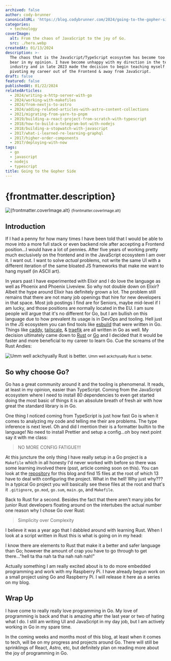 ```yaml
---
archived: false
author: cody-brunner
canonicalURL: 'https://blog.codybrunner.com/2024/going-to-the-gopher-side'
categories:
  - technology
coverImage:
  alt: From the chaos of JavaScript to the joy of Go.
  src: ./hero.webp
createdAt: 01/13/2024
description: >-
  The chaos that is the JavaScript/TypeScript ecosystem has become too much to
  bear in my opinion. I have become unhappy with my direction in the tech
  industry and in late 2023 made the decision to begin teaching myself Go and
  pivoting my career out of the Frontend & away from JavaScript.
draft: false
featured: false
publishedAt: 01/22/2024
relatedArticles:
  - 2024/writing-a-http-server-with-go
  - 2024/working-with-makefiles
  - 2024/from-nextjs-to-astro
  - 2024/adding-related-articles-with-astro-content-collections
  - 2021/migrating-from-yarn-to-pnpm
  - 2019/building-a-react-project-from-scratch-with-typescript
  - 2018/how-to-build-a-telegram-bot-with-nodejs
  - 2018/building-a-stopwatch-with-javascript
  - 2017/what-i-learned-re-learning-graphql
  - 2017/higher-order-components
  - 2017/deploying-with-now
tags:
  - go
  - javascript
  - nodejs
  - typescript
title: Going to the Gopher Side
---
```



# {frontmatter.description}

<div class='flex flex-col items-center gap-2'>
	<Image
		alt={frontmatter.coverImage.alt}
		class='object-cover'
		fetchpriority='high'
		height={400}
		quality={100}
		src={heroImage}
		width={800}
	/>
	<small>{frontmatter.coverImage.alt}</small>
</div>

## Introduction

If I had a penny for how many times I have been told that I would be able to move into a more full stack or even backend role after accepting a Frontend position...I would have a lot of pennies. After five years of working pretty much exclusively on the frontend and in the JavaScript ecosystem I am over it. I want out. I want to solve _actual_ problems, not write the same UI with a different iteration of the same bloated JS frameworks that make me want to hang myself (in ASCII art).

In years past I have experimented with Elixir and I do love the language as well as Phoenix and Phoenix Liveview. So why not double down on Elixir? Albeit the hype around Elixir has definitely grown a lot. The problem still remains that there are not many job openings that hire for new developers in that space. Most job postings I find are for Seniors, maybe mid-level if I am lucky, and those positions are normally located in the EU. I am sure people will argue that it's no different for Go, but I am bullish on this language due to how prevalent its usage is in DevOps and tooling. Hell just in the JS ecosystem you can find tools like [esbuild](https://esbuild.github.io/) that were written in Go. Things like [caddy](https://caddyserver.com/), [tailscale](https://tailscale.com/), & [traefik](https://traefik.io/) are all written in Go as well. My decision ultimately came down to [Rust](https://www.rust-lang.org) or [Go](https://go.dev) and I decided that it would be faster and more beneficial to my career to learn Go. Cue the screams of the Rust Andies:

<div class='flex flex-col items-center gap-2'>
	<Image
	alt='Umm well ackchyually Rust is better.'
	class='object-cover'
	fetchpriority='low'
	height={300}
	quality={100}
	src={image1}
	width={300}
/>
	<small>Umm well ackchyually Rust is better.</small>
</div>

## So why choose Go?

Go has a great community around it and the tooling is phenomenal. It reads, at least in my opinion, easier than TypeScript. Coming from the JavaScript ecosystem where I need to install 80 dependencies to even get started doing the most basic of things it is an absolute breath of fresh air with how great the standard library is in Go.

One thing I noticed coming from TypeScript is just how fast Go is when it comes to analyzing my code and telling me their are problems. The type inference is next level. Oh and did I mention their is a formatter builtin to the language! No need to install Prettier and setup a config...oh boy next point say it with me class:

> NO MORE CONFIG FATIGUE!!!

At this juncture the only thing I have really setup in a Go project is a `Makefile` which in all honesty I'd never worked with before so there was some learning involved there (psst, article coming soon on this). You can look at the [repository](https://github.com/rockchalkwushock/blog.codybrunner.com) for this blog and find 15 files at the root of which 13 have to deal with configuring the project. What in the hell! Why just why??? In a typical Go project you will basically see these files at the root and that's it `.gitignore`, `go.mod`, `go.sum`, `main.go`, and `Makefile`.

Back to Rust for a second. Besides the fact that there aren't many jobs for junior Rust developers floating around on the intertubes the actual number one reason why I chose Go over Rust:

> Simplicity over Complexity

I believe it was a year ago that I dabbled around with learning Rust. When I look at a script written in Rust this is what is going on in my head:

<Giphy giphyId="4JVTF9zR9BicshFAb7" />

I know there are elements to Rust that make it a better and safer language than Go; however the amount of crap you have to go through to get there..."hell ta tha nah ta tha nah nah nah!"

Actually something I am really excited about is to do more embedded programming and work with my Raspberry Pi. I have already begun work on a small project using Go and Raspberry Pi. I will release it here as a series on my blog.

## Wrap Up

I have come to really really love programming in Go. My love of programming is back and that is amazing after the last year or two of hating what I do. I still am writing UI and JavaScript in my day job, but I am actively working in Go in my spare time.

In the coming weeks and months most of this blog, at least when it comes to tech, will be on my progress and projects around Go. There will still be sprinklings of React, Astro, etc, but definitely plan on reading more about the joy of programming in Go.

<Signature />
